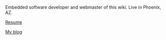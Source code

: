 Embedded software developer and webmaster of this wiki.  Live in Phoenix, AZ.

[http://ecloud.org:8080/~ecloud/resume.htm Resume]

[[User_talk:Rutledge|My blog]]